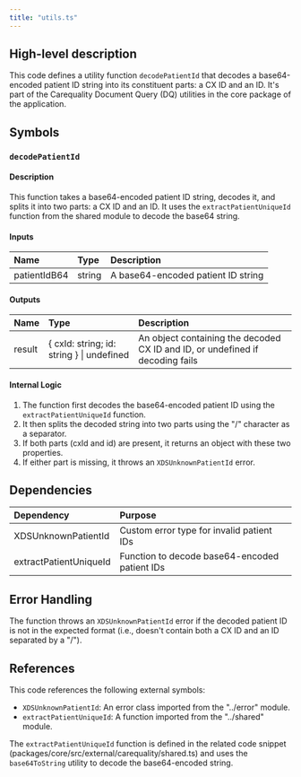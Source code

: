 ```yaml
---
title: "utils.ts"
---
```


## High-level description
This code defines a utility function `decodePatientId` that decodes a base64-encoded patient ID string into its constituent parts: a CX ID and an ID. It's part of the Carequality Document Query (DQ) utilities in the core package of the application.

## Symbols

### `decodePatientId`
#### Description
This function takes a base64-encoded patient ID string, decodes it, and splits it into two parts: a CX ID and an ID. It uses the `extractPatientUniqueId` function from the shared module to decode the base64 string.

#### Inputs
| Name | Type | Description |
|:-----|:-----|:------------|
| patientIdB64 | string | A base64-encoded patient ID string |

#### Outputs
| Name | Type | Description |
|:-----|:-----|:------------|
| result | { cxId: string; id: string } \| undefined | An object containing the decoded CX ID and ID, or undefined if decoding fails |

#### Internal Logic
1. The function first decodes the base64-encoded patient ID using the `extractPatientUniqueId` function.
2. It then splits the decoded string into two parts using the "/" character as a separator.
3. If both parts (cxId and id) are present, it returns an object with these two properties.
4. If either part is missing, it throws an `XDSUnknownPatientId` error.

## Dependencies
| Dependency | Purpose |
|:-----------|:--------|
| XDSUnknownPatientId | Custom error type for invalid patient IDs |
| extractPatientUniqueId | Function to decode base64-encoded patient IDs |

## Error Handling
The function throws an `XDSUnknownPatientId` error if the decoded patient ID is not in the expected format (i.e., doesn't contain both a CX ID and an ID separated by a "/").

## References
This code references the following external symbols:
- `XDSUnknownPatientId`: An error class imported from the "../error" module.
- `extractPatientUniqueId`: A function imported from the "../shared" module.

The `extractPatientUniqueId` function is defined in the related code snippet (packages/core/src/external/carequality/shared.ts) and uses the `base64ToString` utility to decode the base64-encoded string.